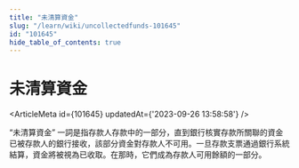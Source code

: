 ```yaml
---
title: "未清算資金"
slug: "/learn/wiki/uncollectedfunds-101645"
id: "101645"
hide_table_of_contents: true
---
```



# 未清算資金

<ArticleMeta id={101645} updatedAt={'2023-09-26 13:58:58'} />
<div className='border-solid border-b border-t-0 my-4 border-[var(--ifm-color-gray-300)]' />

“未清算資金” 一詞是指存款人存款中的一部分，直到銀行核實存款所關聯的資金已被存款人的銀行接收，該部分資金對存款人不可用。一旦存款支票通過銀行系統結算，資金將被視為已收取。在那時，它們成為存款人可用餘額的一部分。
